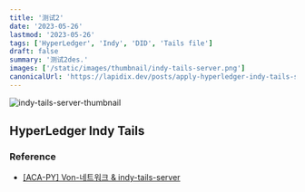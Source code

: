 ```yaml
---
title: '测试2'
date: '2023-05-26'
lastmod: '2023-05-26'
tags: ['HyperLedger', 'Indy', 'DID', 'Tails file']
draft: false
summary: '测试2des.'
images: ['/static/images/thumbnail/indy-tails-server.png']
canonicalUrl: 'https://lapidix.dev/posts/apply-hyperledger-indy-tails-server/'
---
```


![indy-tails-server-thumbnail](/static/images/thumbnail/indy-tails-server.png)

## HyperLedger Indy Tails


### Reference

- [[ACA-PY] Von-네트워크 & indy-tails-server](https://velog.io/@sunminky/Von-네트워크indy-tails-server)
